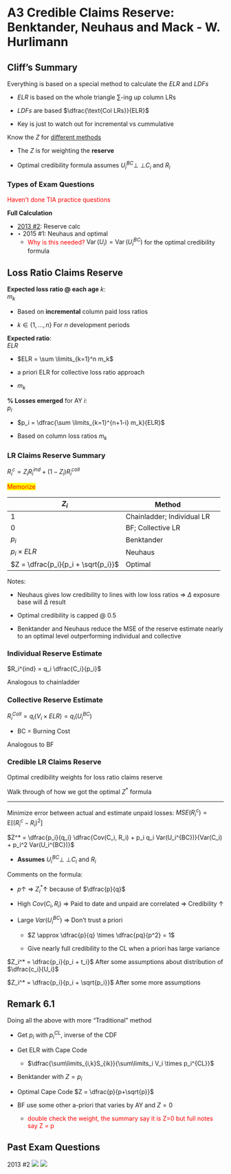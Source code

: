 # A3 Credible Claims Reserve: Benktander, Neuhaus and Mack - W. Hurlimann

## Cliff's Summary

Everything is based on a special method to calculate the $ELR$ and $LDFs$

* $ELR$ is based on the whole triangle $\sum$-ing up column LRs

* $LDFs$ are based $\dfrac{\text{Col LRs}}{ELR}$

* Key is just to watch out for incremental vs cummulative

Know the $Z$ for [different methods](#sum_tbl)

* The $Z$ is for weighting the **reserve**

* Optimal credibility formula assumes $U_i^{BC} {\perp\!\!\!\perp} C_i$ and $R_i$

### Types of Exam Questions

<span style="color:red">Haven't done TIA practice questions</span>

**Full Calculation**

* [2013 #2](#2013-2): Reserve calc 
* $\star$ 2015 #1: Neuhaus and optimal
    * <span style="color:red">Why is this needed?</span> $\operatorname{Var}(U_i) = \operatorname{Var}(U_i^{BC})$ for the optimal credibility formula

## Loss Ratio Claims Reserve

**Expected loss ratio @ each age** $k$:  
$m_k$

* Based on **incremental** column paid loss ratios

* $k \in \{1, ..., n \}$ For $n$ development periods

**Expected ratio**:  
$ELR$

* $ELR = \sum \limits_{k=1}^n m_k$

* a priori ELR for collective loss ratio approach

* $m_k$ 

**% Losses emerged** for AY $i$:  
$p_i$

* $p_i = \dfrac{\sum \limits_{k=1}^{n+1-i} m_k}{ELR}$

* Based on column loss ratios $m_k$

### LR Claims Reserve Summary

$R_i^c = Z_iR_i^{ind} + (1-Z_i)R_i^{coll}$

<span style="color:red;background:yellow">Memorize</span>
<a name="sum_tbl"></a>

| $Z_i$ | Method |
| --- | --- | --- |
| 1     | Chainladder; Individual LR|
| 0     | BF; Collective LR|
| $p_i$ | Benktander |
| $p_i \times ELR$ | Neuhaus |
| $Z = \dfrac{p_i}{p_i + \sqrt{p_i}}$ | Optimal |

Notes:

* Neuhaus gives low credibility to lines with low loss ratios $\Rightarrow$ $\Delta$ exposure base will $\Delta$ result

* Optimal credibility is capped @ 0.5

* Benktander and Neuhaus reduce the MSE of the reserve estimate nearly to an optimal level outperforming individual and collective

### Individual Reserve Estimate

$R_i^{ind} = q_i \dfrac{C_i}{p_i}$

Analogous to chainladder

### Collective Reserve Estimate

$R_i^{Coll} = q_i(V_i \times ELR) = q_i(U_i^{BC})$

* BC = Burning Cost

Analogous to BF

### Credible LR Claims Reserve

Optimal credibility weights for loss ratio claims reserve

Walk through of how we got the optimal $Z^*$ formula

***

Minimize error between actual and estimate unpaid losses: $MSE(R_i^c) = \mathrm{E}[(R_i^c - R_i)^2]$

$Z^* = \dfrac{p_i}{q_i} \dfrac{Cov(C_i, R_i) + p_i q_i Var(U_i^{BC})}{Var(C_i) + p_i^2 Var(U_i^{BC})}$

* **Assumes** $U_i^{BC} {\perp\!\!\!\perp} C_i$ and $R_i$

Comments on the formula:
    
* $p \uparrow \: \Rightarrow \: Z_i^* \uparrow$ because of $\dfrac{p}{q}$

* High $Cov(C_i, R_i)$ $\Rightarrow$ Paid to date and unpaid are correlated $\Rightarrow$ Credibility $\uparrow$

* Large $Var(U_i^{BC})$ $\Rightarrow$ Don't trust a priori

    * $Z \approx \dfrac{p}{q} \times \dfrac{pq}{p^2} = 1$
    
    * Give nearly full credibility to the CL when a priori has large variance

$Z_i^* = \dfrac{p_i}{p_i + t_i}$ After some assumptions about distribution of $\dfrac{c_i}{U_i}$

$Z_i^* = \dfrac{p_i}{p_i + \sqrt{p_i}}$ After some more assumptions

## Remark 6.1

Doing all the above with more "Traditional" method

* Get $p_i$ with $p_i^{CL}$, inverse of the CDF

* Get ELR with Cape Code

    * $\dfrac{\sum\limits_{i,k}S_{ik}}{\sum\limits_i V_i \times p_i^{CL}}$

* Benktander with $Z = p_i$

* Optimal Cape Code $Z = \dfrac{p}{p+\sqrt{p}}$

* BF use some other a-priori that varies by AY and $Z = 0$

    * <span style="color:red">double check the weight, the summary say it is Z=0 but full notes say Z = p</span>
    
## Past Exam Questions

<a name="2013-2"></a>2013 #2
![](questions/2013-2Q.png)
![](questions/2013-2A.png)
